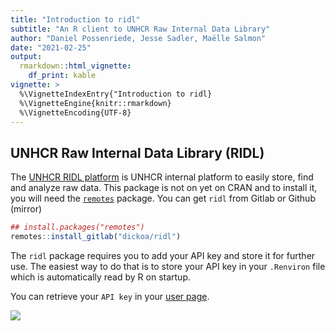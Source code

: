 ```yaml
---
title: "Introduction to ridl"
subtitle: "An R client to UNHCR Raw Internal Data Library"
author: "Daniel Possenriede, Jesse Sadler, Maëlle Salmon"
date: "2021-02-25"
output:
  rmarkdown::html_vignette:
    df_print: kable
vignette: >
  %\VignetteIndexEntry{"Introduction to ridl}
  %\VignetteEngine{knitr::rmarkdown}
  %\VignetteEncoding{UTF-8}
---
```


## UNHCR Raw Internal Data Library (RIDL)

The [UNHCR RIDL platform](https://ridl.unhcr.org) is UNHCR internal platform to easily store, find and analyze raw data.
This package is not on yet on CRAN and to install it, you will need the [`remotes`](https://github.com/r-lib/remotes) package.
You can get `ridl` from Gitlab or Github (mirror)

```r
## install.packages("remotes")
remotes::install_gitlab("dickoa/ridl")
```

The `ridl` package requires you to add your API key and store it for further use. The easiest way to do that is to store your API key in your `.Renviron` file which is automatically read by R on startup.

You can retrieve your `API key` in your [user page](https://ridl.unhcr.org/user/).


![](../inst/img/ridl_api_key.png)
